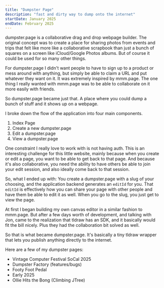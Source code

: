 ```yaml
---
title: "Dumpster Page"
description: "fast and dirty way to dump onto the internet"
startDate: January 2025
endDate: February 2025
---
```



<ExternalLink href="https://dumpster.page">dumpster.page</ExternalLink> is a collaborative drag and drop webpage builder. The original concept was to create a place for sharing photos from events and trips that felt like more like a collaborative scrapbook than just a bunch of squares on a screen like iCloud/Google Photos albums. But of course it could be used for so many other things.

For dumpster.page I didn't want people to have to sign up to a product or mess around with anything, but simply be able to claim a URL and put whatever they want on it. It was extremely inspired by <ExternalLink href="https://mmm.page">mmm.page</ExternalLink>. The one thing I really wanted with mmm.page was to be able to collaborate on it more easily with friends.

So dumpster.page became just that. A place where you could dump a bunch of stuff and it shows up on a webpage.

I broke down the flow of the application into four main components.

1. Index Page
2. Create a new dumpster.page
3. Edit a dumpster.page
4. View a dumpster.page

One constraint I really love to work with is not having auth. This is an interesting challenge for this little website, mainly because when you create or edit a page, you want to be able to get back to that page. And because it's also collaborative, you need the ability to have others be able to join your edit session, and also ideally come back to that session.

So, what I ended up with: You create a dumpster.page with a slug of your choosing, and the application backend generates an `editId` for you. That `editId` is effectively how you can share your page with other people and have them be able to edit it as well. When you go to the slug, you just get to view the page.

At first I began building my own canvas editor in a similar fashion to mmm.page. But after a few days worth of development, and talking with <ExternalLink href="https://jon.bo">Jon</ExternalLink>, came to the realization that <ExternalLink href="http://tldraw.com">tldraw</ExternalLink> has <ExternalLink href="https://tldraw.dev">an SDK</ExternalLink>, and it basically would fit the bill nicely. Plus they had the collaboration bit solved as well.

So that is what became dumpster.page. It's basically a tiny tldraw wrapper that lets you publish anything directly to the internet.

Here are a few of my dumpster pages:

* <ExternalLink href="https://www.dumpster.page/vcf2025">Vintage Computer Festival SoCal 2025</ExternalLink>
* <ExternalLink href="https://dumpster.page/factory">Dumpster Factory (features/bugs)</ExternalLink>
* <ExternalLink href="https://www.dumpster.page/footy">Footy Foot Pedal</ExternalLink>
* <ExternalLink href="https://www.dumpster.page/2025">Early 2025</ExternalLink>
* <ExternalLink href="https://www.dumpster.page/ollie-hits-the-bong">Ollie Hits the Bong (Climbing JTree)</ExternalLink>
